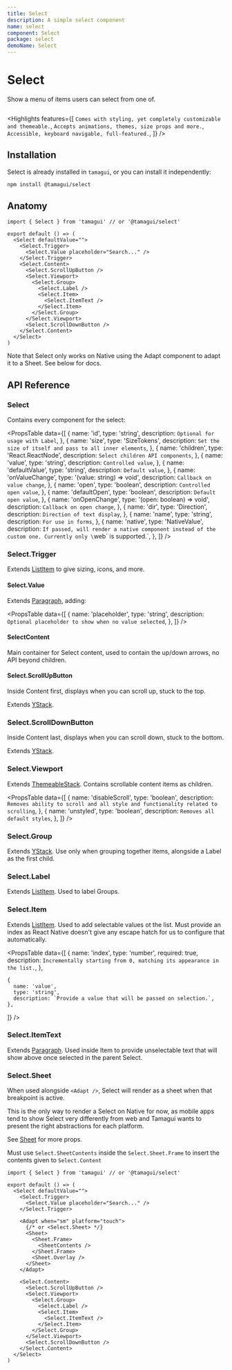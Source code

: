 ```yaml
---
title: Select
description: A simple select component
name: select
component: Select
package: select
demoName: Select
---
```


# Select

<Description>Show a menu of items users can select from one of.</Description>

<HeroContainer>
  <SelectDemo />
</HeroContainer>

```tsx hero template=Select

```

<Highlights
  features={[
    `Comes with styling, yet completely customizable and themeable.`,
    `Accepts animations, themes, size props and more.`,
    `Accessible, keyboard navigable, full-featured.`,
  ]}
/>

## Installation

Select is already installed in `tamagui`, or you can install it independently:

```bash
npm install @tamagui/select
```

## Anatomy

```tsx
import { Select } from 'tamagui' // or '@tamagui/select'

export default () => (
  <Select defaultValue="">
    <Select.Trigger>
      <Select.Value placeholder="Search..." />
    </Select.Trigger>
    <Select.Content>
      <Select.ScrollUpButton />
      <Select.Viewport>
        <Select.Group>
          <Select.Label />
          <Select.Item>
            <Select.ItemText />
          </Select.Item>
        </Select.Group>
      </Select.Viewport>
      <Select.ScrollDownButton />
    </Select.Content>
  </Select>
)
```

<Notice>
  Note that Select only works on Native using the Adapt component to adapt it to a Sheet.
  See below for docs.
</Notice>

## API Reference

### Select

Contains every component for the select:

<PropsTable
  data={[
    {
      name: 'id',
      type: 'string',
      description: `Optional for usage with Label`,
    },
    {
      name: 'size',
      type: 'SizeTokens',
      description: `Set the size of itself and pass to all inner elements`,
    },
    {
      name: 'children',
      type: 'React.ReactNode',
      description: `Select children API components`,
    },
    {
      name: 'value',
      type: 'string',
      description: `Controlled value`,
    },
    {
      name: 'defaultValue',
      type: 'string',
      description: `Default value`,
    },
    {
      name: 'onValueChange',
      type: '(value: string) => void',
      description: `Callback on value change`,
    },
    {
      name: 'open',
      type: 'boolean',
      description: `Controlled open value`,
    },
    {
      name: 'defaultOpen',
      type: 'boolean',
      description: `Default open value`,
    },
    {
      name: 'onOpenChange',
      type: '(open: boolean) => void',
      description: `Callback on open change`,
    },
    {
      name: 'dir',
      type: 'Direction',
      description: `Direction of text display`,
    },
    {
      name: 'name',
      type: 'string',
      description: `For use in forms`,
    },
    {
      name: 'native',
      type: 'NativeValue',
      description: `If passed, will render a native component instead of the custom one. Currently only \`web\` is supported.`,
    },
  ]}
/>

### Select.Trigger

Extends [ListItem](/docs/components/list-item) to give sizing, icons, and more.

#### Select.Value

Extends [Paragraph](/docs/components/text), adding:

<PropsTable
  data={[
    {
      name: 'placeholder',
      type: 'string',
      description: `Optional placeholder to show when no value selected`,
    },
  ]}
/>

#### SelectContent

Main container for Select content, used to contain the up/down arrows, no API beyond children.

#### Select.ScrollUpButton

Inside Content first, displays when you can scroll up, stuck to the top.

Extends [YStack](/docs/components/stacks).

### Select.ScrollDownButton

Inside Content last, displays when you can scroll down, stuck to the bottom.

Extends [YStack](/docs/components/stacks).

### Select.Viewport

Extends [ThemeableStack](/docs/components/stacks#themeablestack). Contains scrollable content items as children.

<PropsTable
  data={[
    {
      name: 'disableScroll',
      type: 'boolean',
      description: `Removes ability to scroll and all style and functionality related to scrolling`,
    },
    {
      name: 'unstyled',
      type: 'boolean',
      description: `Removes all default styles`,
    },
  ]}
/>

### Select.Group

Extends [YStack](/docs/components/stacks). Use only when grouping together items, alongside a Label as the first child.

### Select.Label

Extends [ListItem](/docs/components/list-item). Used to label Groups.

### Select.Item

Extends [ListItem](/docs/components/list-item). Used to add selectable values ot the list. Must provide an index as React Native doesn't give any escape hatch for us to configure that automatically.

<PropsTable
  data={[
    {
      name: 'index',
      type: 'number',
      required: true,
      description: `Incrementally starting from 0, matching its appearance in the list.`,
    },

    {
      name: 'value',
      type: 'string',
      description: `Provide a value that will be passed on selection.`,
    },

]}
/>

### Select.ItemText

Extends [Paragraph](/docs/components/text). Used inside Item to provide unselectable text that will show above once selected in the parent Select.

### Select.Sheet

When used alongside `<Adapt />`, Select will render as a sheet when that breakpoint is active.

This is the only way to render a Select on Native for now, as mobile apps tend to show Select very differently from web and Tamagui wants to present the right abstractions for each platform.

See [Sheet](/docs/components/sheet) for more props.

Must use `Select.SheetContents` inside the `Select.Sheet.Frame` to insert the contents given to `Select.Content`

```tsx
import { Select } from 'tamagui' // or '@tamagui/select'

export default () => (
  <Select defaultValue="">
    <Select.Trigger>
      <Select.Value placeholder="Search..." />
    </Select.Trigger>

    <Adapt when="sm" platform="touch">
      {/* or <Select.Sheet> */}
      <Sheet>
        <Sheet.Frame>
          <SheetContents />
        </Sheet.Frame>
        <Sheet.Overlay />
      </Sheet>
    </Adapt>

    <Select.Content>
      <Select.ScrollUpButton />
      <Select.Viewport>
        <Select.Group>
          <Select.Label />
          <Select.Item>
            <Select.ItemText />
          </Select.Item>
        </Select.Group>
      </Select.Viewport>
      <Select.ScrollDownButton />
    </Select.Content>
  </Select>
)
```
